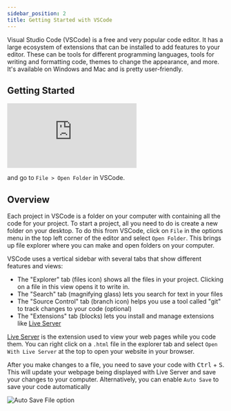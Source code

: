 ```yaml
---
sidebar_position: 2
title: Getting Started with VSCode
---
```


Visual Studio Code (VSCode) is a free and very popular code editor. It has a large ecosystem of extensions that can be installed to add features to your editor. These can be tools for different programming languages, tools for writing and formatting code, themes to change the appearance, and more. It's available on Windows and Mac and is pretty user-friendly.

## Getting Started

<div style={{position: 'relative', paddingBottom: '56.25%', height: 0, overflow: 'hidden', marginBottom: '1rem'}}>
  <iframe 
    style={{position: 'absolute', top: 0, left: 0, width: '100%', height: '100%'}}
    src="https://www.youtube.com/embed/8bDBcNCngk8" 
    title="Getting Started with VSCode" 
    frameBorder="0" 
    allow="accelerometer; autoplay; clipboard-write; encrypted-media; gyroscope; picture-in-picture; web-share" 
    allowFullScreen>
  </iframe>
</div>

 and go to `File > Open Folder` in VSCode. 

## Overview

Each project in VSCode is a folder on your computer with containing all the code for your project. To start a project, all you need to do is create a new folder on your desktop. To do this from VSCode, click on `File` in the options menu in the top left corner of the editor and select `Open Folder`. This brings up file explorer where you can make and open folders on your computer.

VSCode uses a vertical sidebar with several tabs that show different features and views:
- The "Explorer" tab (files icon) shows all the files in your project. Clicking on a file in this view opens it to write in.
- The "Search" tab (magnifying glass) lets you search for text in your files
- The "Source Control" tab (branch icon) helps you use a tool called "git" to track changes to your code (optional)
- The "Extensions" tab (blocks) lets you install and manage extensions like [Live Server](https://marketplace.visualstudio.com/items?itemName=ritwickdey.LiveServer)

[Live Server](https://marketplace.visualstudio.com/items?itemName=ritwickdey.LiveServer) is the extension used to view your web pages while you code them. You can right click on a `.html` file in the explorer tab and select `Open With Live Server` at the top to open your website in your browser.

After you make changes to a file, you need to save your code with <kbd>Ctrl</kbd> + <kbd>S</kbd>. This will update your webpage being displayed with Live Server and save your changes to your computer. Alternatively, you can enable `Auto Save` to save your code automatically

![Auto Save File option](auto_save.png)